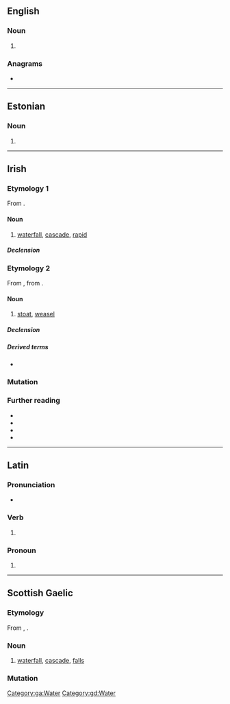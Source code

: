 {{also|EAS|-eas|eas-}}
==English==

===Noun===
{{head|en|noun form}}

# {{plural of|en|ea}}

===Anagrams===
* {{anagrams|en|a=aes|-ase|AES|ASE|ESA|Esa|SAE|SEA|Sea|a**es|aes|ase|esa|sea}}

----

==Estonian==

===Noun===
{{head|et|noun form}}

# {{noun form of|et|iga||ine|s}}

----

==Irish==

===Etymology 1===
From {{inh|ga|sga|[[es]]([[ess|s]])|t=cataract, rapid, rapidly flowing stream}}.

====Noun====
{{ga-noun|m|~a|~anna}}

# [[waterfall]], [[cascade]], [[rapid]]

=====Declension=====
{{ga-decl-m3|e|as|asa|asanna}}

===Etymology 2===
From {{inh|ga|mga|es|t=stoat, weasel}}, from {{inh|ga|sga|[[nes]]([[ness|s]])}}.

====Noun====
{{ga-noun|f|~a|~a}}

# [[stoat]], [[weasel]]

=====Declension=====
{{ga-decl-f-irreg|e|as|asa|asa|as}}

=====Derived terms=====
* {{l|ga|easóg}}

===Mutation===
{{ga-mut|msn}}

===Further reading===
* {{R:DIL|20364|20362|head=3 es(s) ‘cataract, rapid’}}
* {{R:DIL|20364|head=5 es ‘stoat, weasel’}}
* {{R:DIL|33127|head=1 nes(s) ‘weasel’}}
* {{R:ga:Ó Dónaill}}

[[Category:ga:Water]]
{{catlangname|ga|rebracketings}}
{{topics|ga|Mustelids|Landforms}}

----

==Latin==

===Pronunciation===
* {{la-IPA|eās}}

===Verb===
{{la-verb-form|eās}}

# {{inflection of|la|eō||2|s|pres|actv|subj}}

===Pronoun===
{{la-pronoun-form|eās}}

# {{inflection of|la|is||acc|f|p}}

----

==Scottish Gaelic==

===Etymology===
From {{inh|gd|sga|es}}, {{m|sga|ess|t=cataract, rapid, rapidly flowing stream}}.

===Noun===
{{gd-noun|g=m|gen=easa|pl=easan}}

# [[waterfall]], [[cascade]], [[falls]]

===Mutation===
{{gd-mut-vowel}}

[[Category:gd:Water]]
